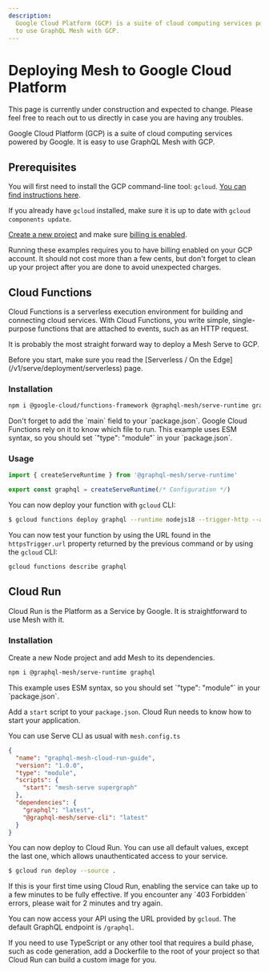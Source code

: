```yaml
---
description:
  Google Cloud Platform (GCP) is a suite of cloud computing services powered by Google. It is easy
  to use GraphQL Mesh with GCP.
---
```



# Deploying Mesh to Google Cloud Platform

<Callout>
  This page is currently under construction and expected to change. Please feel free to reach out to
  us directly in case you are having any troubles.
</Callout>

Google Cloud Platform (GCP) is a suite of cloud computing services powered by Google. It is easy to
use GraphQL Mesh with GCP.

## Prerequisites

You will first need to install the GCP command-line tool: `gcloud`.
[You can find instructions here](https://cloud.google.com/sdk/docs/install).

If you already have `gcloud` installed, make sure it is up to date with `gcloud components update`.

[Create a new project](https://cloud.google.com/resource-manager/docs/creating-managing-projects)
and make sure
[billing is enabled](https://cloud.google.com/billing/docs/how-to/verify-billing-enabled).

<Callout type="warning">
  Running these examples requires you to have billing enabled on your GCP account. It should not
  cost more than a few cents, but don't forget to clean up your project after you are done to avoid
  unexpected charges.
</Callout>

## Cloud Functions

Cloud Functions is a serverless execution environment for building and connecting cloud services.
With Cloud Functions, you write simple, single-purpose functions that are attached to events, such
as an HTTP request.

It is probably the most straight forward way to deploy a Mesh Serve to GCP.

<Callout>
  Before you start, make sure you read the [Serverless / On the
  Edge](/v1/serve/deployment/serverless) page.
</Callout>

### Installation

```sh npm2yarn
npm i @google-cloud/functions-framework @graphql-mesh/serve-runtime graphql
```

<Callout type="info">
  Don't forget to add the `main` field to your `package.json`. Google Cloud Functions rely on it to
  know which file to run.
</Callout>

<Callout type="info">
  This example uses ESM syntax, so you should set `"type": "module"` in your `package.json`.
</Callout>

### Usage

```js filename=index.js
import { createServeRuntime } from '@graphql-mesh/serve-runtime'

export const graphql = createServeRuntime(/* Configuration */)
```

You can now deploy your function with `gcloud` CLI:

```bash
$ gcloud functions deploy graphql --runtime nodejs18 --trigger-http --allow-unauthenticated
```

You can now test your function by using the URL found in the `httpsTrigger.url` property returned by
the previous command or by using the `gcloud` CLI:

```bash
gcloud functions describe graphql
```

## Cloud Run

Cloud Run is the Platform as a Service by Google. It is straightforward to use Mesh with it.

### Installation

Create a new Node project and add Mesh to its dependencies.

```sh npm2yarn
npm i @graphql-mesh/serve-runtime graphql
```

<Callout type="info">
  This example uses ESM syntax, so you should set `"type": "module"` in your `package.json`.
</Callout>

Add a `start` script to your `package.json`. Cloud Run needs to know how to start your application.

<Callout>You can use Serve CLI as usual with `mesh.config.ts`</Callout>

```json
{
  "name": "graphql-mesh-cloud-run-guide",
  "version": "1.0.0",
  "type": "module",
  "scripts": {
    "start": "mesh-serve supergraph"
  },
  "dependencies": {
    "graphql": "latest",
    "@graphql-mesh/serve-cli": "latest"
  }
}
```

You can now deploy to Cloud Run. You can use all default values, except the last one, which allows
unauthenticated access to your service.

```bash
$ gcloud run deploy --source .
```

<Callout type="info">
  If this is your first time using Cloud Run, enabling the service can take up to a few minutes to
  be fully effective. If you encounter any `403 Forbidden` errors, please wait for 2 minutes and try
  again.
</Callout>

You can now access your API using the URL provided by `gcloud`. The default GraphQL endpoint is
`/graphql`.

If you need to use TypeScript or any other tool that requires a build phase, such as code
generation, add a Dockerfile to the root of your project so that Cloud Run can build a custom image
for you.

